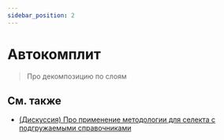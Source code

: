 ```yaml
---
sidebar_position: 2
---
```



# Автокомплит

<!-- Такой роут, потому что с "autocomplete" docusaurus почему-то крашится :/ -->

<WIP ticket="170" />

> Про декомпозицию по слоям

## См. также
- [(Дискуссия) Про применение методологии для селекта с подгружаемыми справочниками](https://github.com/feature-sliced/documentation/discussions/65#discussioncomment-480807)
